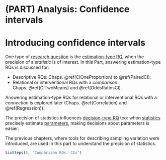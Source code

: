 # (PART) Analysis: Confidence intervals {-}



# Introducing confidence intervals {#CIIntro}

One type of
[research question](#TwoApproaches)
is the
[estimation-type RQ](#TwoApproachesCI),
when the precision of a *statistic* is of interest.
In this Part,
answering estimation-type RQs is discussed for:

* Descriptive RQs:
  Chaps.&nbsp;\@ref(CIOneProportion) to \@ref(PairedCI);
* Relational or interventional RQs with a *comparison*:
  Chaps.&nbsp;\@ref(CITwoMeans) and \@ref(OddsRatiosCI).

Answering estimation-type RQs for relational or interventional RQs with a 
*connection* is explored later
(Chaps.&nbsp;\@ref(Correlation) and \@ref(Regression)).

The precision of statistics influences
[decision-type RQ](#TwoApproachesHT) too:
when [statistics](#StatisticsAndParameters) precisely estimate [parameters](#StatisticsAndParameters),
making decisions about parameters is easier.

The previous chapters,
where tools for describing sampling variation were introduced,
are used in this part to understand the precision of statistics.


```r
SixSteps(5, "Comparison RQs: CIs")
```



